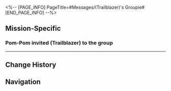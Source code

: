 <%-- [PAGE_INFO]
PageTitle=#Messages/(Trailblazer)'s Groupie#
[END_PAGE_INFO] --%>
{{Messages Infobox
|id           = 196
|image        = NPC (Trailblazer)'s Groupie Icon.png
|type         = Group
|participants = [[Bronya]]; [[Dan Heng]]; [[Himeko]]; [[March 7th]]; [[Pom-Pom]]; [[Qingque]]; [[Sparkle]]; [[Trailblazer]]
|faction      = Astral Express
}}

==Mission-Specific==
===Pom-Pom invited (Trailblazer) to the group===
{{Messages
|start_condition = 
|text =
:{{DIcon|Warning}} Pom-Pom invited (Trailblazer) to the group
:'''(Trailblazer):''' ?
:'''(Trailblazer):''' What group chat is this?
:'''Pom-Pom:''' (Trailblazer) is here!
:'''Pom-Pom:''' We all received a game resource package, and it has your name as the "Honorary Producer."
:'''Pom-Pom:''' Come and hear what we have to say about your work, producer
:'''Bronya:''' This game reminds me of the Aetherium Wars game that was popular in Belobog a while ago... Was it not also developed by the same company?
:'''Qingque:''' Looking at the master diviner working so hard really gives me a sense of fulfillment! Thank you for making my dream come true
:'''Sparkle:''' Gray Hair, I didn't know you were capable of doing something like this. As I expected of you~
:'''Dan Heng:''' It's much more complete than the original version and is 30% more fun.
:'''March 7th:''' Hehe, that's the power of our friendship!
:'''Pom-Pom:''' I heard this game is already on its way to being shared with more people. Its promotional impact on the Express is immeasurable
:{Choice} That was quick...
::'''(Trailblazer):''' Danksi didn't say we'll release it that soon. I didn't even have time to write a press release
:{Choice} I'm just that awesome.
::'''(Trailblazer):''' All of you are right. Praise me more. I like it
:'''Himeko:''' Heh, the trailblazing expedition is always accompanied by joy and serendipity. Looks like you've experienced it firsthand
:'''Himeko:''' Thanks to you, the Express has revived its festive traditions, and I've finally regained a bit of that old feeling
:'''Himeko:''' Keep this momentum up and the trailblazing going, (Trailblazer). One day, you'll leave your own legacy on this Nameless milestone
}}
----

==Change History==
{{Change History|3.2}}

==Navigation==
{{Messages Navbox}}